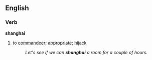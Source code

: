 {{See|Shanghai}}
==English==

===Verb===
'''shanghai'''
# to [[commandeer]]; [[appropriate]]; [[hijack]]
#:''Let's see if we can '''shanghai''' a room for a couple of hours.''